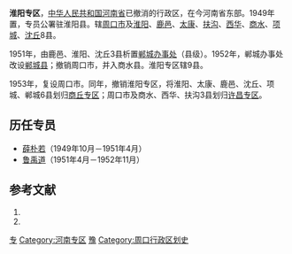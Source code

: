 '''淮阳专区'''，[[中华人民共和国|中华人民共和国]][[河南省|河南省]]已撤消的行政区，在今河南省东部。1949年置，专员公署驻淮阳县。辖[[周口市|周口市]]及[[淮阳县|淮阳]]、[[鹿邑县|鹿邑]]、[[太康县|太康]]、[[扶沟县|扶沟]]、[[西华县|西华]]、[[商水县|商水]]、[[项城县|项城]]、[[沈丘县|沈丘]]8县。

1951年，由鹿邑、淮阳、沈丘3县析置[[郸城办事处|郸城办事处]]（县级）。1952年，郸城办事处改设[[郸城县|郸城县]]；撤销周口市，并入商水县。淮阳专区辖9县。

1953年，复设周口市。同年，撤销淮阳专区，将淮阳、太康、鹿邑、沈丘、项城、郸城6县划归[[商丘专区|商丘专区]]；周口市及商水、西华、扶沟3县划归[[许昌专区|许昌专区]]。  

==历任专员==
*[[薛朴若|薛朴若]]（1949年10月－1951年4月）
*[[鲁禹道|鲁禹道]]（1951年4月－1952年11月）

== 参考文献 ==
# {{Cite book | author = 戴均良等 | title = 《中国古今地名大词典》 | location = 上海 | publisher = 上海辞书出版社 | date = 2005 | language = zh-hans }}
# {{Cite book | author = 史为乐 | title = 《中华人民共和国政区沿革（1949-2002）》 | location = 北京 | publisher = 人民出版社 | date = 2006 | language = zh-hans }}
{{河南省历史二级政区|nocat}}
[[Category:河南省已撤消的行政区|专]]
[[Category:河南专区|Category:河南专区]]
[[Category:专区|豫]]
[[Category:周口行政区划史|Category:周口行政区划史]]